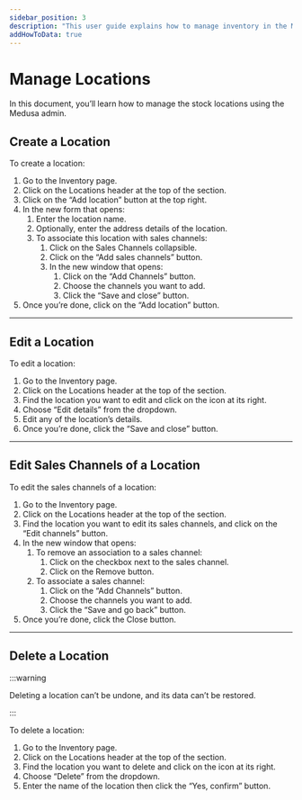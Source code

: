 ---
sidebar_position: 3
description: "This user guide explains how to manage inventory in the Medusa Admin. Learn how to check and change a variant's quantity in a location."
addHowToData: true
---


# Manage Locations

In this document, you’ll learn how to manage the stock locations using the Medusa admin.

## Create a Location

To create a location:

1. Go to the Inventory page.
2. Click on the Locations header at the top of the section.
3. Click on the “Add location” button at the top right.
4. In the new form that opens:
    1. Enter the location name.
    2. Optionally, enter the address details of the location.
    3. To associate this location with sales channels:
        1. Click on the Sales Channels collapsible.
        2. Click on the “Add sales channels” button.
        3. In the new window that opens:
            1. Click on the “Add Channels” button.
            2. Choose the channels you want to add.
            3. Click the “Save and close” button.
5. Once you’re done, click on the “Add location” button.

---

## Edit a Location

To edit a location:

1. Go to the Inventory page.
2. Click on the Locations header at the top of the section.
3. Find the location you want to edit and click on the <UiIcon lightIcon="https://res.cloudinary.com/dza7lstvk/image/upload/v1667999308/Medusa%20Docs/UI%20Icons/1ordBC6_ssysel.png" darkIcon="https://res.cloudinary.com/dza7lstvk/image/upload/v1667999326/Medusa%20Docs/UI%20Icons/dSwWYBH_stzgoi.png" alt="three dots" /> icon at its right.
4. Choose “Edit details” from the dropdown.
5. Edit any of the location’s details.
6. Once you’re done, click the “Save and close” button.

---

## Edit Sales Channels of a Location

To edit the sales channels of a location:

1. Go to the Inventory page.
2. Click on the Locations header at the top of the section.
3. Find the location you want to edit its sales channels, and click on the “Edit channels” button.
4. In the new window that opens:
    1. To remove an association to a sales channel:
        1. Click on the checkbox next to the sales channel.
        2. Click on the Remove button.
    2. To associate a sales channel:
        1. Click on the “Add Channels” button.
        2. Choose the channels you want to add.
        3. Click the “Save and go back” button.
5. Once you’re done, click the Close button.

---

## Delete a Location

:::warning

Deleting a location can’t be undone, and its data can’t be restored.

:::

To delete a location:

1. Go to the Inventory page.
2. Click on the Locations header at the top of the section.
3. Find the location you want to delete and click on the <UiIcon lightIcon="https://res.cloudinary.com/dza7lstvk/image/upload/v1667999308/Medusa%20Docs/UI%20Icons/1ordBC6_ssysel.png" darkIcon="https://res.cloudinary.com/dza7lstvk/image/upload/v1667999326/Medusa%20Docs/UI%20Icons/dSwWYBH_stzgoi.png" alt="three dots" /> icon at its right.
4. Choose “Delete” from the dropdown.
5. Enter the name of the location then click the “Yes, confirm” button.
